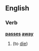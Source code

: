 ==English==

===Verb===
'''[[passes]] [[away]]'''

# {{euphemism}} {{third-person singular of|[[pass away]]}} (to [[die]])